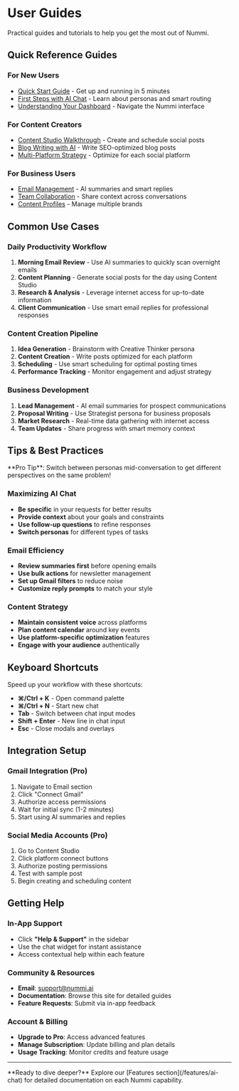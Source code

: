 # User Guides

Practical guides and tutorials to help you get the most out of Nummi.


## Quick Reference Guides

### **For New Users**
- [Quick Start Guide](/getting-started/quick-start) - Get up and running in 5 minutes
- [First Steps with AI Chat](/features/ai-chat) - Learn about personas and smart routing
- [Understanding Your Dashboard](/getting-started/quick-start#start-your-first-chat) - Navigate the Nummi interface

### **For Content Creators**
- [Content Studio Walkthrough](/features/content-studio) - Create and schedule social posts
- [Blog Writing with AI](/features/content-studio#blog-studio) - Write SEO-optimized blog posts
- [Multi-Platform Strategy](/features/content-studio#platform-specific-optimization) - Optimize for each social platform

### **For Business Users**
- [Email Management](/features/email) - AI summaries and smart replies
- [Team Collaboration](/features/ai-chat#intelligent-memory-system) - Share context across conversations
- [Content Profiles](/features/content-studio#content-profiles) - Manage multiple brands

## Common Use Cases

### **Daily Productivity Workflow**
1. **Morning Email Review** - Use AI summaries to quickly scan overnight emails
2. **Content Planning** - Generate social posts for the day using Content Studio
3. **Research & Analysis** - Leverage internet access for up-to-date information
4. **Client Communication** - Use smart email replies for professional responses

### **Content Creation Pipeline**
1. **Idea Generation** - Brainstorm with Creative Thinker persona
2. **Content Creation** - Write posts optimized for each platform
3. **Scheduling** - Use smart scheduling for optimal posting times
4. **Performance Tracking** - Monitor engagement and adjust strategy

### **Business Development**
1. **Lead Management** - AI email summaries for prospect communications
2. **Proposal Writing** - Use Strategist persona for business proposals
3. **Market Research** - Real-time data gathering with internet access
4. **Team Updates** - Share progress with smart memory context

## Tips & Best Practices

<Callout type="default" emoji="💡">
**Pro Tip**: Switch between personas mid-conversation to get different perspectives on the same problem!
</Callout>

### **Maximizing AI Chat**
- **Be specific** in your requests for better results
- **Provide context** about your goals and constraints
- **Use follow-up questions** to refine responses
- **Switch personas** for different types of tasks

### **Email Efficiency**
- **Review summaries first** before opening emails
- **Use bulk actions** for newsletter management
- **Set up Gmail filters** to reduce noise
- **Customize reply prompts** to match your style

### **Content Strategy**
- **Maintain consistent voice** across platforms
- **Plan content calendar** around key events
- **Use platform-specific optimization** features
- **Engage with your audience** authentically

## Keyboard Shortcuts

Speed up your workflow with these shortcuts:

- **⌘/Ctrl + K** - Open command palette
- **⌘/Ctrl + N** - Start new chat
- **Tab** - Switch between chat input modes
- **Shift + Enter** - New line in chat input
- **Esc** - Close modals and overlays

## Integration Setup

### **Gmail Integration (Pro)**
1. Navigate to Email section
2. Click "Connect Gmail"
3. Authorize access permissions
4. Wait for initial sync (1-2 minutes)
5. Start using AI summaries and replies

### **Social Media Accounts (Pro)**
1. Go to Content Studio
2. Click platform connect buttons
3. Authorize posting permissions
4. Test with sample post
5. Begin creating and scheduling content

## Getting Help

### **In-App Support**
- Click **"Help & Support"** in the sidebar
- Use the chat widget for instant assistance
- Access contextual help within each feature

### **Community & Resources**
- **Email**: [support@nummi.ai](mailto:support@nummi.ai)
- **Documentation**: Browse this site for detailed guides
- **Feature Requests**: Submit via in-app feedback

### **Account & Billing**
- **Upgrade to Pro**: Access advanced features
- **Manage Subscription**: Update billing and plan details
- **Usage Tracking**: Monitor credits and feature usage

---

<Callout type="info" emoji="🚀">
**Ready to dive deeper?** Explore our [Features section](/features/ai-chat) for detailed documentation on each Nummi capability.
</Callout>